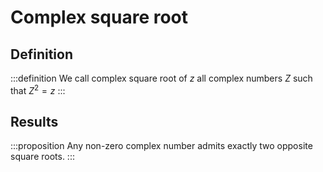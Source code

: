 # Complex square root

## Definition

:::definition
We call complex square root of $z$ all complex numbers $Z$ such that $Z^2 = z$
:::

## Results

:::proposition
Any non-zero complex number admits exactly two opposite square roots.
:::

